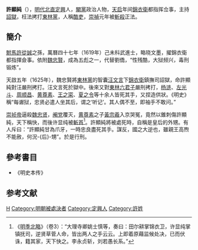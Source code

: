 '''許顯純'''（{{bd|？||1628年||catIdx=[英文字母]姓氏}}），[[明代|明代]][[北直|北直]][[定興|定興]]人，[[閹黨|閹黨]]政治人物，[[天启|天启]]年间[[錦衣衛|錦衣衛]]都指挥佥事，主持[[詔獄|詔獄]]，枉法拷打[[東林黨|東林黨]]，人稱[[酷吏|酷吏]]，[[崇禎|崇禎]]元年被[[斬殺|斬殺]]正法。

==簡介==
[[駙馬|駙馬]][[許從誠|許從誠]]之孫，萬曆四十七年（1619年）己未科武進士，略晓文墨，擢錦衣衛都指揮僉事。依附[[魏忠賢|魏忠賢]]，成為五彪之一，代替劉僑，“性残酷，大狱频兴，毒刑锻炼”。

天啟五年（1625年），魏忠賢將[[東林黨|東林黨]]的智囊[[汪文言|汪文言]]下[[錦衣衛|錦衣衛]]鎮撫司詔獄，命許顯純對汪嚴刑拷打。汪文言死於獄中。後來又對[[東林六君子|東林六君子]]嚴刑拷打，[[杨涟|杨涟]]、[[左光斗|左光斗]]、[[周顺昌|周顺昌]]、[[黄尊素|黄尊素]]、[[王之寀|王之寀]]、[[夏之令|夏之令]]等十余人皆死其手，又捏造供狀。《明史》稱“每谳狱，忠贤必遣人坐其后，谓之‘听记’。其人偶不至，即袖手不敢问。”

[[崇祯帝|崇祯帝]]逼殺[[魏忠贤|魏忠贤]]，[[阉党|阉党]]覆灭，[[黄尊素|黄尊素]]之子[[黃宗羲|黃宗羲]]入京哭冤，竟然以錐刺傷許顯純，天下稱快，而後许显纯被[[斬首|斬首]]<ref>《[[明季北略|明季北略]]》（卷3）：“大理寺卿姚士慎等，奏曰：田尔耕掌锦衣卫，许显纯掌镇抚司，逆贤草菅人命，皆出两人之手云云。上即着原藉监候处决，已而伏诛，籍其家，天下快之。李永贞斩，刘若愚长系。”</ref>。許顯純將被處死時，自稱是皇后的外甥。有人斥曰：“許顯純甘為爪牙，一時忠良盡死其手。謀反，國之大逆也，雖親王高煦不能赦，何況-{后}-甥”。於是行刑。

==參考書目==
* 《明史本传》

==参考文献==
<div class="references-small">
<references></references>
</div>

{{明朝人物小作品}}
{{萬曆四十七年己未科武會試金榜}}
[[Category:锦衣卫|H]]
[[Category:明朝被處決者|Category:明朝被處決者]]
[[Category:定興人|Category:定興人]]
[[Category:許姓|Category:許姓]]